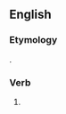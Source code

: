 ==English==

===Etymology===
{{suffix|en|got|est}}.

===Verb===
{{head|en|verb form|cat2=verb simple past forms|cat3=second-person singular forms}}

# {{lb|en|archaic}} {{second-person singular past of|get|lang=en}}